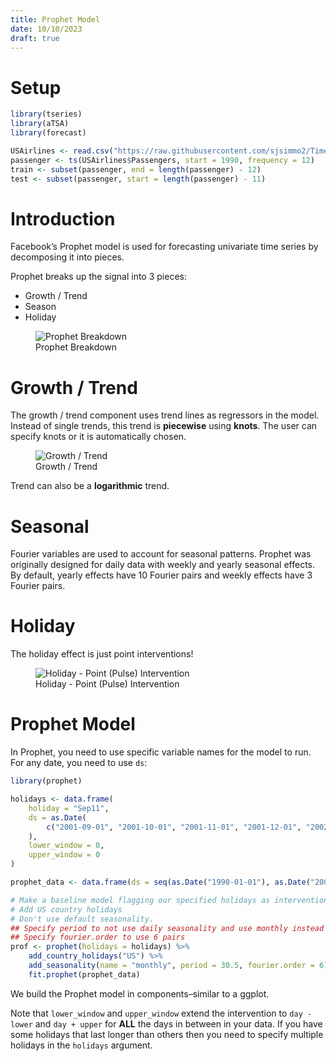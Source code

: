 ```yaml
---
title: Prophet Model
date: 10/10/2023
draft: true
---
```


# Setup

```r
library(tseries)
library(aTSA)
library(forecast)

USAirlines <- read.csv("https://raw.githubusercontent.com/sjsimmo2/TimeSeries/master/usairlines.csv")
passenger <- ts(USAirlines$Passengers, start = 1990, frequency = 12)
train <- subset(passenger, end = length(passenger) - 12)
test <- subset(passenger, start = length(passenger) - 11)
```

# Introduction

Facebook's Prophet model is used for forecasting univariate time series by decomposing it into pieces.

Prophet breaks up the signal into 3 pieces:

-   Growth / Trend
-   Season
-   Holiday

![Prophet Breakdown](images/prophet-signal.png){#fig-prophet-signal}

# Growth / Trend

The growth / trend component uses trend lines as regressors in the model. Instead of single trends, this trend is **piecewise** using **knots**. The user can specify knots or it is automatically chosen.

![Growth / Trend](images/growth-trend.png){#fig-growth-trend}

Trend can also be a **logarithmic** trend.

# Seasonal

Fourier variables are used to account for seasonal patterns. Prophet was originally designed for daily data with weekly and yearly seasonal effects. By default, yearly effects have 10 Fourier pairs and weekly effects have 3 Fourier pairs.

# Holiday

The holiday effect is just point interventions!

![Holiday - Point (Pulse) Intervention](images/holiday.png){#fig-holiday}

# Prophet Model

In Prophet, you need to use specific variable names for the model to run. For any date, you need to use `ds`:

```r
library(prophet)

holidays <- data.frame(
    holiday = "Sep11",
    ds = as.Date(
        c("2001-09-01", "2001-10-01", "2001-11-01", "2001-12-01", "2002-01-01", "2002-02-01", "2002-09-01")
    ),
    lower_window = 0,
    upper_window = 0
)

prophet_data <- data.frame(ds = seq(as.Date("1990-01-01"), as.Date("2007-03-01"), by = "m"), y = train)

# Make a baseline model flagging our specified holidays as intervention variables
# Add US country holidays
# Don't use default seasonality.
## Specify period to not use daily seasonality and use monthly instead
## Specify fourier.order to use 6 pairs
prof <- prophet(holidays = holidays) %>%
    add_country_holidays("US") %>%
    add_seasonality(name = "monthly", period = 30.5, fourier.order = 6) %>%
    fit.prophet(prophet_data)
```

We build the Prophet model in components--similar to a ggplot.

Note that `lower_window` and `upper_window` extend the intervention to `day - lower` and `day + upper` for **ALL** the days in between in your data. If you have some holidays that last longer than others then you need to specify multiple holidays in the `holidays` argument.